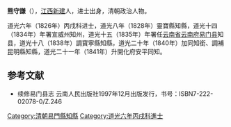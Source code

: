 '''熊守謙'''（{{bd|？||？}}），[[江西|江西]][[新建|新建]]人，进士出身，清朝政治人物。

道光六年（1826年）丙戌科进士，道光八年（1828年）靈寶縣知縣，道光十四（1834年）年署宣威州知州，道光十五（1835年）年署任[[云南省|云南省]][[云南府|云南府]][[易门县|易门县]]知县，道光十八（1838年）調寶寧縣知縣，道光二十年（1840年）加同知銜、調補昆明縣知縣，道光二十一年（1841年）升開化府安平同知。

== 参考文献 ==
* 续修易门县志 云南人民出版社1997年12月出版发行，书号：ISBN7-222-02078-0/Z.246
{{清朝人物小作品}}
{{道光六年丙戌科殿试金榜}}
{{DEFAULTSORT:Xiong熊}}
[[Category:清朝易門縣知縣|Category:清朝易門縣知縣]]
[[Category:道光六年丙戌科進士|Category:道光六年丙戌科進士]]